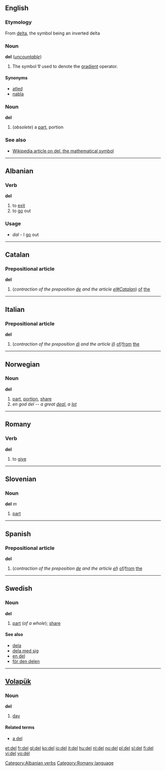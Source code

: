 {{see|Del}}
==English==

===Etymology===
From [[delta]], the symbol being an inverted delta

===Noun===
'''del''' (''[[uncountable]]'')

#{{vector}} The symbol &nabla; used to denote the [[gradient]] operator.

====Synonyms====
*[[atled]]
*[[nabla]]

===Noun===
'''del'''

#(''obsolete'') a [[part]], portion

===See also===
*[[w:del|Wikipedia article on del, the mathematical symbol]]

----

==Albanian==
===Verb===
'''del'''

# to [[exit]]
# to [[go]] out

===Usage===
* ''dal'' - I [[go]] out

[[Category:Albanian verbs]]

----

==Catalan==
===Prepositional article===
'''del'''

#(''contraction of the preposition [[de#Catalan|de]] and the article [[el#Catalan]]'') [[of]] [[the]]

----

==Italian==
===Prepositional article===
'''del'''

# (''contraction of the preposition [[di#Italian|di]] and the article [[il#Italian|il]]'') [[of]]/[[from]] [[the]]

----

== Norwegian ==
=== Noun ===
'''del'''

# [[part]], [[portion]], [[share]]
# ''en god del'' -- ''a great [[deal]]'', ''a [[lot]]''

----

==Romany==

===Verb===
'''del'''

# to [[give]]

[[Category:Romany language]]

----

==Slovenian==
===Noun===
'''del''' ''m''

# [[part]]

----

==Spanish==
===Prepositional article===
'''del'''

# (''contraction of the preposition [[de#Spanish|de]] and the article [[el#Spanish|el]]'') [[of]]/[[from]] [[the]]

----

==Swedish==
===Noun===
'''del''' {{c}}
{{sv-noun-reg-ar}}

#[[part]] (''of a whole''); [[share]]

====See also====
*[[dela]]
*[[dela med sig]]
*[[en del]]
*[[för den delen]]

----

==[[Volapük]]==
===Noun===
'''del'''

#[[day]]

====Related terms====
*[[a del]]<!--per day-->

[[et:del]]
[[fr:del]]
[[gl:del]]
[[ko:del]]
[[io:del]]
[[it:del]]
[[hu:del]]
[[nl:del]]
[[no:del]]
[[pl:del]]
[[sl:del]]
[[fi:del]]
[[vi:del]]
[[vo:del]]